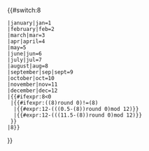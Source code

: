 {{#switch:8
 |january|jan=1
 |february|feb=2
 |march|mar=3
 |apr|april=4
 |may=5
 |june|jun=6
 |july|jul=7
 |august|aug=8
 |september|sep|sept=9
 |october|oct=10
 |november|nov=11
 |december|dec=12
 |{{#ifexpr:8<0
  |{{#ifexpr:((8)round 0)!=(8)
   |{{#expr:12-(((0.5-(8))round 0)mod 12)}}
   |{{#expr:12-(((11.5-(8))round 0)mod 12)}}
  }}
 |8}}
}}
